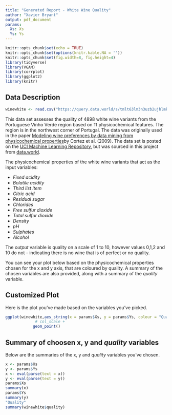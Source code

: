 ```yaml
---
title: "Generated Report - White Wine Quality"
author: "Xavier Bryant"
output: pdf_document
params:
  Xs: Xs 
  Ys: Ys
---
```


```r
knitr::opts_chunk$set(echo = TRUE)
knitr::opts_chunk$set(options(knitr.kable.NA = ''))
knitr::opts_chunk$set(fig.width=8, fig.height=4)
library(tidyverse)
library(VGAM)
library(corrplot)
library(ggplot2)
library(knitr)
```


## Data Description\



```r
winewhite <- read.csv("https://query.data.world/s/tmlt63lm3n3uzb2ujhlmkarlzoeo73", header=TRUE, stringsAsFactors=FALSE)
```


This data set assesses the quality of 4898 white wine variants from the Portuguese Vinho Verde region based on 11 physicochemical features. The region is in the northwest corner of Portugal.  The data was originally used in the paper [Modeling wine preferences by data mining from physicochemical properties](https://www.sciencedirect.com/science/article/abs/pii/S0167923609001377?via%3Dihub)by Cortez et al. (2009). The data set is posted on the [UCI Machine Learning Repository](https://archive.ics.uci.edu/ml/datasets/wine+quality), but was sourced in this project from [data.world](https://archive.ics.uci.edu/ml/datasets/wine+quality).


The physicochemical properties of the white wine variants that act as the input variables:

- *Fixed acidity*
- *Bolatile acidity*
- *Third list item*
- *Citric acid*
- *Residual sugar*
- *Chlorides*
- *Free sulfur dioxide*
- *Total sulfur dioxide*
- *Density*
- *pH*
- *Sulphates*
- *Alcohol*


The *output* variable is quality on a scale of 1 to 10, however values 0,1,2 and 10 do not - indicating there is no wine that is of perfect or no quality. 

You can see your plot below based on the physicochemical properties chosen for the x and y axis, that are coloured by quality. A summary of the chosen variables are also provided, along with a summary of the *quality* variable.

\newpage

## Customized Plot

Here is the plot you've made based on the variables you've picked.


```r
ggplot(winewhite,aes_string(x = params$Xs, y = params$Ys, colour = "Quality")) +
             # col_scale +
            geom_point()
```


## Summary of choosen x, y and *quality* variables


Below are the summaries of the x, y and *quality* variables you've chosen.


```r
x <- params$Xs
y <- params$Ys
x <- eval(parse(text = x))
y <- eval(parse(text = y))
params$Xs
summary(x)
params$Ys
summary(y)
"Quality"
summary(winewhite$quality)
```


